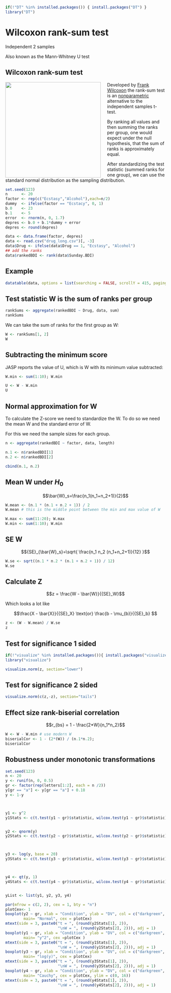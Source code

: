 ```r
if(!"DT" %in% installed.packages()) { install.packages("DT") }
library("DT")
```

# Wilcoxon rank-sum test

Independent 2 samples

Also known as the Mann-Whitney U test

## Wilcoxon rank-sum test

<img src="http://upload.wikimedia.org/wikipedia/en/9/9a/FrankWilcoxon.png" style="float: left; margin: 0 20px 0 0; width: 300px;">
  
Developed by [Frank Wilcoxon](http://en.wikipedia.org/wiki/Frank_Wilcoxon) the rank-sum test is an [nonparametric](http://en.wikipedia.org/wiki/Nonparametric_statistics) alternative to the independent samples t-test.

By ranking all values and then summing the ranks per group, one would expect under the null hypothesis, that the sum of ranks is approximately equal.

After standardizing the test statistic (summed ranks for one group), we can use the standard normal distribution as the sampling distribution.


```r
set.seed(123)
n      <- 20
factor <- rep(c("Ecstasy","Alcohol"),each=n/2)
dummy  <- ifelse(factor == "Ecstacy", 0, 1)
b.0    <- 23
b.1    <- 5
error  <- rnorm(n, 0, 1.7)
depres <- b.0 + b.1*dummy + error
depres <- round(depres)

data <- data.frame(factor, depres)
data <- read.csv("drug_long.csv")[, -3]
data$Drug <- ifelse(data$Drug == 1, "Ecstasy", "Alcohol")
## add the ranks
data$rankedBDI <- rank(data$Sunday.BDI)
```

## Example

```r
datatable(data, options = list(searching = FALSE, scrollY = 415, paging = F, info = F))
```

## Test statistic W is the sum of ranks per group {.subsection}

```r
rankSums <- aggregate(rankedBDI ~ Drug, data, sum)
rankSums
```

We can take the sum of ranks for the first group as W:  
```r
W <- rankSums[1, 2]
W
```

## Subtracting the minimum score

JASP reports the value of U, which is W with its minimum value subtracted:

```r
W.min <- sum(1:10); W.min

U <- W - W.min
U
```

## Normal approximation for W

To calculate the Z-score we need to standardize the W. To do so we need the mean W and the standard error of W.

For this we need the sample sizes for each group.

```r
n <- aggregate(rankedBDI ~ factor, data, length)

n.1 <- n$rankedBDI[1]
n.2 <- n$rankedBDI[2]

cbind(n.1, n.2)
```

## Mean W under $H_0$

$$\bar{W}_s=\frac{n_1(n_1+n_2+1)}{2}$$
  
```r
W.mean <- (n.1 * (n.1 + n.2 + 1)) / 2
W.mean # this is the middle point between the min and max value of W

W.max <- sum(11:20); W.max
W.min <- sum(1:10); W.min
```

## SE W

$${SE}_{\bar{W}_s}=\sqrt{ \frac{n_1 n_2 (n_1+n_2+1)}{12} }$$
  
```r
W.se <- sqrt((n.1 * n.2 * (n.1 + n.2 + 1)) / 12)
W.se
```

## Calculate Z {.subsection}

$$z = \frac{W - \bar{W}}{{SE}_W}$$
  
Which looks a lot like

$$\frac{X - \bar{X}}{{SE}_X} \text{or} \frac{b - \mu_{b}}{{SE}_b} $$
  
```r
z <- (W - W.mean) / W.se
z
```

## Test for significance 1 sided

```r
if(!"visualize" %in% installed.packages()){ install.packages("visualize") }
library("visualize")

visualize.norm(z, section="lower")
```

## Test for significance 2 sided

```r
visualize.norm(c(z,-z), section="tails")
```


## Effect size rank-biserial correlation

$$r_{bs} = 1 - \frac{2*W}{n_1*n_2}$$
  
```r
W <- W - W.min # use modern W
biserialCor <- 1 - (2*(W)) / (n.1*n.2);
biserialCor
```


## Robustness under monotonic transformations

```r
set.seed(123)
n <- 20
y <- runif(n, 0, 0.5)
gr <- factor(rep(letters[1:2], each = n /2))
y[gr == "a"] <- y[gr == "a"] + 0.18
y <- 1-y



y1 <- y^2
y1Stats <- c(t.test(y1 ~ gr)$statistic, wilcox.test(y1 ~ gr)$statistic)


y2 <- qnorm(y)
y2Stats <- c(t.test(y2 ~ gr)$statistic, wilcox.test(y2 ~ gr)$statistic)



y3 <- log(y, base = 20)
y3Stats <- c(t.test(y3 ~ gr)$statistic, wilcox.test(y3 ~ gr)$statistic)



y4 <- qt(y, 1)
y4Stats <- c(t.test(y4 ~ gr)$statistic, wilcox.test(y4 ~ gr)$statistic)


yList <- list(y1, y2, y3, y4)
```
```r
par(mfrow = c(2, 2), cex = 1, bty = "n")
plotCex<- 1
boxplot(y2 ~ gr, xlab = "Condition", ylab = "DV", col = c("darkgreen", "darkorange"),
        main= "Normal", cex = plotCex)
mtext(side = 3, paste0("t = ", (round(y2Stats[1], 2)), 
                       "\nW = ", (round(y2Stats[2], 2))), adj = 1)
boxplot(y1 ~ gr, xlab = "Condition", ylab = "DV", col = c("darkgreen", "darkorange"),
        main= "y^2", cex =plotCex )
mtext(side = 3, paste0("t = ", (round(y1Stats[1], 2)), 
                       "\nW = ", (round(y1Stats[2], 2))), adj = 1)
boxplot(y3 ~ gr, xlab = "Condition", ylab = "DV", col = c("darkgreen", "darkorange"),
        main= "log(y)", cex = plotCex)
mtext(side = 3, paste0("t = ", (round(y3Stats[1], 2)), 
                       "\nW = ", (round(y3Stats[2], 2))), adj = 1)
boxplot(y4 ~ gr, xlab = "Condition", ylab = "DV", col = c("darkgreen", "darkorange"),
        main= "Cauchy", cex = plotCex, ylim = c(0, 16))
mtext(side = 3, paste0("t = ", (round(y4Stats[1], 2)), 
                       "\nW = ", (round(y4Stats[2], 2))), adj = 1)


```


